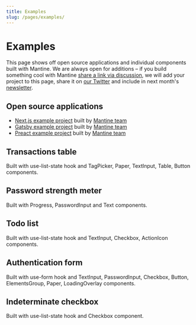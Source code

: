 ```yaml
---
title: Examples
slug: /pages/examples/
---
```



# Examples

This page shows off open source applications and individual components built with Mantine.
We are always open for additions – if you build something cool with Mantine [share a link via discussion](https://github.com/mantinedev/mantine/discussions),
we will add your project to this page, share it on [our Twitter](https://twitter.com/mantinedev) and include in next month's [newsletter](https://buttondown.email/mantine).

## Open source applications

- [Next.js example project](https://github.com/mantinedev/mantine-next-example) built by [Mantine team](https://github.com/mantinedev)
- [Gatsby example project](https://github.com/mantinedev/mantine-gatsby-example) built by [Mantine team](https://github.com/mantinedev)
- [Preact example project](https://github.com/mantinedev/mantine-preact-example) built by [Mantine team](https://github.com/mantinedev)

## Transactions table

Built with <GatsbyLink to="/hooks/use-list-state/">use-list-state</GatsbyLink> hook and <GatsbyLink to="/others/tag-picker/">TagPicker</GatsbyLink>, <GatsbyLink to="/core/paper/">Paper</GatsbyLink>, <GatsbyLink to="/core/text-input/">TextInput</GatsbyLink>, <GatsbyLink to="/core/table/">Table</GatsbyLink>, <GatsbyLink to="/core/button/">Button</GatsbyLink> components.

<TransitionsTableDemo />

## Password strength meter

Built with <GatsbyLink to="/core/progress/">Progress</GatsbyLink>, <GatsbyLink to="/core/password-input/">PasswordInput</GatsbyLink>
and <GatsbyLink to="/core/text/">Text</GatsbyLink> components.

<PasswordInputStrengthDemo />

## Todo list

Built with <GatsbyLink to="/hooks/use-list-state/">use-list-state</GatsbyLink> hook and <GatsbyLink to="/core/text-input/">TextInput</GatsbyLink>, <GatsbyLink to="/core/checkbox/">Checkbox</GatsbyLink>, <GatsbyLink to="/core/action-icon">ActionIcon</GatsbyLink> components.

<UseListStateDemo />

## Authentication form

Built with <GatsbyLink to="/hooks/use-form/">use-form</GatsbyLink> hook and <GatsbyLink to="/core/text-input/">TextInput</GatsbyLink>, <GatsbyLink to="/core/password-input/">PasswordInput</GatsbyLink>, <GatsbyLink to="/core/checkbox/">Checkbox</GatsbyLink>, <GatsbyLink to="/core/button">Button</GatsbyLink>, <GatsbyLink to="/core/elements-group">ElementsGroup</GatsbyLink>, <GatsbyLink to="/core/paper">Paper</GatsbyLink>, <GatsbyLink to="/core/loading-overlay">LoadingOverlay</GatsbyLink> components.

<UseFormAuthDemo toggle />

## Indeterminate checkbox

Built with <GatsbyLink to="/hooks/use-list-state/">use-list-state</GatsbyLink> hook and <GatsbyLink to="/core/checkbox/">Checkbox</GatsbyLink> component.

<CheckboxIndeterminateDemo />
